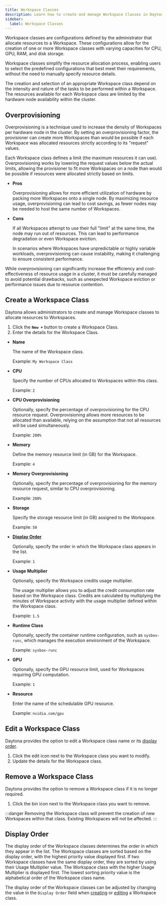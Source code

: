 ```yaml
---
title: Workspace Classes
description: Learn how to create and manage Workspace Classes in Daytona.
sidebar:
  label: Workspace Classes
---
```


Workspace classes are configurations defined by the administrator that allocate resources to a Workspace. These configurations allow for the creation of one or more Workspace classes with varying capacities for CPU, GPU, RAM, and disk storage.

Workspace classes simplify the resource allocation process, enabling users to select the predefined configurations that best meet their requirements, without the need to manually specify resource details.

The creation and selection of an appropriate Workspace class depend on the intensity and nature of the tasks to be performed within a Workspace. The resources available for each Workspace class are limited by the hardware node availability within the cluster.

## Overprovisioning

Overprovisioning is a technique used to increase the density of Workspaces per hardware node in the cluster. By setting an overprovisioning factor, the provisioner can create more Workspaces than would be possible if each Workspace was allocated resources strictly according to its "request" values.

Each Workspace class defines a limit (the maximum resources it can use). Overprovisioning works by lowering the request values below the actual limits, allowing the provisioner to fit more Workspaces on a node than would be possible if resources were allocated strictly based on limits.

- **Pros**

  Overprovisioning allows for more efficient utilization of hardware by packing more Workspaces onto a single node. By maximizing resource usage, overprovisioning can lead to cost savings, as fewer nodes may be needed to host the same number of Workspaces.

- **Cons**

  If all Workspaces attempt to use their full "limit" at the same time, the node may run out of resources. This can lead to performance degradation or even Workspace eviction.

  In scenarios where Workspaces have unpredictable or highly variable workloads, overprovisioning can cause instability, making it challenging to ensure consistent performance.

While overprovisioning can significantly increase the efficiency and cost-effectiveness of resource usage in a cluster, it must be carefully managed to avoid potential drawbacks, such as unexpected Workspace eviction or performance issues due to resource contention.

## Create a Workspace Class

Daytona allows administrators to create and manage Workspace classes to allocate resources to Workspaces.

1. Click the **`New +`** button to create a Workspace Class.
2. Enter the details for the Workspace Class.

- **Name**

    The name of the Workspace class.

    Example: `My Workspace Class`

- **CPU**

    Specify the number of CPUs allocated to Workspaces within this class.

    Example: `2`

- **CPU Overprovisioning**

    Optionally, specify the percentage of overprovisioning for the CPU resource request. Overprovisioning allows more resources to be allocated than available, relying on the assumption that not all resources will be used simultaneously.

    Example: `200%`

- **Memory**

    Define the memory resource limit (in GB) for the Workspace.

    Example: `4`

- **Memory Overprovisioning**

    Optionally, specify the percentage of overprovisioning for the memory resource request, similar to CPU overprovisioning.

    Example: `200%`

- **Storage**

    Specify the storage resource limit (in GB) assigned to the Workspace.

    Example: `50`

- [**Display Order**](#display-order)

    Optionally, specify the order in which the Workspace class appears in the list.

    Example: `1`

- **Usage Multiplier**

    Optionally, specify the Workspace credits usage multiplier.
    
    The usage multiplier allows you to adjust the credit consumption rate based on the Workspace class. Credits are calculated by multiplying the minutes of Workspace activity with the usage multiplier defined within the Workspace class.

    Example: `1.5`

- **Runtime Class**

    Optionally, specify the container runtime configuration, such as `sysbox-runc`, which manages the execution environment of the Workspace.
  
    Example: `sysbox-runc`

- **GPU**

    Optionally, specify the GPU resource limit, used for Workspaces requiring GPU computation.

    Example: `1`

- **Resource**

    Enter the name of the schedulable GPU resource.

    Example: `nvidia.com/gpu`

## Edit a Workspace Class

Daytona provides the option to edit a Workspace class name or its [display order](#display-order).

1. Click the edit icon next to the Workspace class you want to modify.
2. Update the details for the Workspace class.

## Remove a Workspace Class

Daytona provides the option to remove a Workspace class if it is no longer required.

1. Click the bin icon next to the Workspace class you want to remove.

:::danger
Removing the Workspace class will prevent the creation of new Workspaces within that class. Existing Workspaces will not be affected.
:::

## Display Order

The display order of the Workspace classes determines the order in which they appear in the list. The Workspace classes are sorted based on the display order, with the highest priority value displayed first. If two Workspace classes have the same display order, they are sorted by using their Usage Multiplier value. The Workspace class with the higher Usage Multiplier is displayed first. The lowest sorting priority value is the alphabetical order of the Workspace class name.

The display order of the Workspace classes can be adjusted by changing the value in the `Display Order` field when [creating](#create-a-workspace-class) or [editing](#edit-a-workspace-class) a Workspace class.